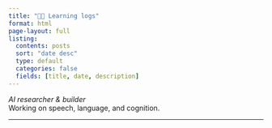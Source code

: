```yaml
---
title: "🧗🏼 Learning logs"
format: html
page-layout: full
listing:
  contents: posts
  sort: "date desc"
  type: default
  categories: false
  fields: [title, date, description]
---
```


_AI researcher & builder_  
Working on speech, language, and cognition.

---